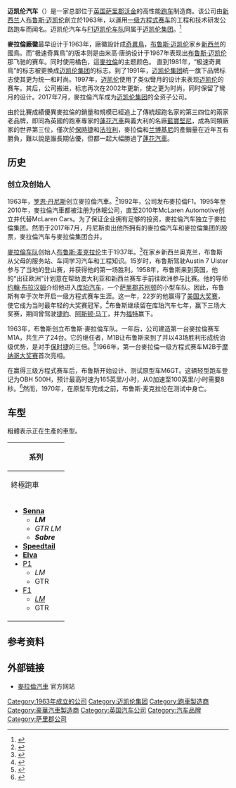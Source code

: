 {{noteTA
|G1=Transport
|T=zh-hans:迈凯伦汽车;zh-hk:麥拿侖汽車;zh-tw:麥拉倫汽車;
|1=zh-hans:迈凯伦汽车;zh-hk:麥拿侖汽車;zh-tw:麥拉倫汽車;
|1=zh:莲花; zh-cn:路特斯; zh-tw:蓮花;
}}
{{About|汽车制造商||迈凯伦 (消歧义)}}
{{Infobox company
|name     = 迈凯伦<br>McLaren Automotive
|logo     = McLaren Automotive logo.jpg
|type     = [[私有公司|私有]]
|foundation       =  1963年
|founder          = [[布鲁斯·迈凯伦|布鲁斯·迈凯伦]]
|location_city    = [[萨里郡|萨里郡]][[沃金|沃金]]
|location_country = {{UK}}
|area_served      = 世界各地
|key_people       = [[罗恩·丹尼斯|罗恩·丹尼斯]]<br><small>（集团主席 1981－2016）</small><br>邁克爾·萊特斯<br><small>[[首席执行官|首席执行官]]</small><br>[[马丁·惠特马什|马丁·惠特马什]]<br><small>（前副董事长）</small><br>{{link-en|罗伯特·梅尔维尔|Robert Melville (car designer)}}<br><small>（首席设计官）</small><ref>{{cite web|url=http://cars.mclaren.com/super-series/720s|title=McLaren 720S - Super Series|website=cars.mclaren.com|language=en|access-date=2017-09-21|archive-date=2019-06-29|archive-url=https://web.archive.org/web/20190629105634/https://cars.mclaren.com/super-series/720s|dead-url=no}}</ref>
|industry         = [[汽车|汽车]]
|products         = [[跑车|跑车]]
|market cap       = 
|revenue          = 4.755亿英镑<ref name="收入">{{cite web|url=http://www.ft.com/cms/s/0/6e1dbbec-1b51-11e5-a130-2e7db721f996.html|title=McLaren profits accelerate on sales of £866,000 supercar|work=Financial Times|language=en|access-date=2017-09-21|archive-date=2016-02-28|archive-url=https://web.archive.org/web/20160228040747/http://www.ft.com/cms/s/0/6e1dbbec-1b51-11e5-a130-2e7db721f996.html|dead-url=no}}</ref>
|revenue_year = 2014
|operating_income =  2,080万英镑<ref>{{cite web|url=https://www.cnbc.com/2015/06/25/mclaren-posts-record-sales-profit.html|title=Supercar demand boosts McLaren's sales to record|author=Robert Frank|date=2015-06-25|publisher=CNBC|language=en|access-date=2017-09-21|archive-date=2020-12-07|archive-url=https://web.archive.org/web/20201207040842/https://www.cnbc.com/2015/06/25/mclaren-posts-record-sales-profit.html|dead-url=no}}</ref>（2014）
|net_income       =  
|assets           =  
|equity           = 
|owner            = [[迈凯伦集团|迈凯伦集团]]
|divisions        = {{unbulleted list|McLaren Special Operations|McLaren GT}}
|num_employees    = 1,500
|parent           = [[迈凯伦集团|迈凯伦集团]]
|subsid           =
|homepage         = {{url|https://www.mclaren.com}}
|footnotes        = 
|intl             = 
}}
{{各地中文名
| t = 1
| name = {{lang|en|McLaren}}
| cn = 迈凯伦
| usa = mclaren
| tw = 麥拉倫
}}

'''迈凯伦汽车'''（{{lang-en|'''McLaren Automotive'''}}）是一家总部位于[[英国|英国]][[萨里郡|萨里郡]][[沃金|沃金]]的高性能[[跑车|跑车]]制造商。该公司由[[新西兰|新西兰]]人[[布鲁斯·迈凯伦|布鲁斯·迈凯伦]]創立於1963年，以運用[[一级方程式赛车|一级方程式赛车]]的工程和技术研发公路跑车而闻名。迈凯伦汽车与[[F1|F1]][[迈凯伦车队|迈凯伦车队]]同属于[[迈凯伦集团|迈凯伦集团]]。<ref>{{cite web |url=http://www.mclarencars.cn/mclaren-automotive---official-si/legacy/our-dna.html |title=关于迈凯伦 |publisher=迈凯伦汽车官网 |accessdate=2014-03-14 |archive-url=https://web.archive.org/web/20160521073948/http://www.mclarencars.cn/mclaren-automotive---official-si/legacy/our-dna.html |archive-date=2016-05-21 |dead-url=yes }}</ref>

'''麥拉倫廠徽'''最早设计于1963年，廠徽設計成[[奇異鳥|奇異鳥]]，[[布鲁斯·迈凯伦|布鲁斯·迈凯伦]]家乡[[新西兰|新西兰]]的國鳥。而“极速奇異鳥”的版本则是由米高·唐纳设计于1967年表现出[[布鲁斯·迈凯伦|布鲁斯·迈凯伦]]那飞驰的赛车。同时使用橘色，這[[麥拉倫|麥拉倫]]的主题颜色。
直到1981年，“极速奇異鳥”的标志被更换成[[迈凯伦集团|迈凯伦集团]]的标志。到了1991年，[[迈凯伦集团|迈凯伦集团]]统一旗下品牌标志使其更为统一和时尚。1997年，[[迈凯伦|迈凯伦]]使用了类似彎月的设计来表现[[迈凯伦|迈凯伦]]的赛车。其后，公司搬进{{link-en|迈凯伦技术中心|McLaren Technology Centre}}，标志再次在2002年更新，使之更为时尚，同时保留了彎月的设计。2017年7月，麥拉倫汽车成为[[迈凯伦集团|迈凯伦集团]]的全资子公司。

由於比賽成績優異麥拉倫的銷量和規模已經追上了傳統超跑名家的第三四位的兩家老品牌，即同為英國的跑車專家的[[蓮花汽車|蓮花汽車]]與義大利的名廠[[藍寶堅尼|藍寶堅尼]]，成為同類廠家的世界第三位，僅次於[[保時捷|保時捷]]和[[法拉利|法拉利]]，麥拉倫和[[兰博基尼|兰博基尼]]的產銷量在近年互有勝負，難以說是誰長期佔優，但都一起大幅勝過了[[蓮花汽車|蓮花汽車]]。

== 历史 ==

=== 创立及创始人 ===

1963年，[[罗恩·丹尼斯|罗恩·丹尼斯]]创立麥拉倫汽車。<ref>{{cite web|url=https://beta.companieshouse.gov.uk/company/01967717|title=MCLAREN AUTOMOTIVE LIMITED - Overview (free company information from Companies House)|website=beta.companieshouse.gov.uk|language=en|access-date=2017-09-21|archive-date=2018-02-21|archive-url=https://web.archive.org/web/20180221210842/https://beta.companieshouse.gov.uk/company/01967717|dead-url=no}}</ref>1992年，公司发布麥拉倫F1。1995年至2010年，麥拉倫汽車都被注册为休眠公司，直至2010年McLaren Automotive创立并代替McLaren Cars。为了保证企业拥有足够的投资，麥拉倫汽车独立于麥拉倫集团。然而于2017年7月，丹尼斯卖出他所拥有的麥拉倫汽车和麥拉倫集团的股票，麥拉倫汽车与麥拉倫集团合并。

[[麥拉倫车队|麥拉倫车队]]创始人[[布鲁斯·麦克拉伦|布鲁斯·麦克拉伦]]生于1937年。<ref>{{cite web|url=http://cars.mclaren.press/company/history-heritage|title=History and Heritage - McLaren Media Site|language=en|access-date=2017-09-21|archive-date=2015-11-13|archive-url=https://web.archive.org/web/20151113090653/http://cars.mclaren.press/company/history-heritage|dead-url=no}}</ref>在家乡新西兰奥克兰，布鲁斯从父母的服务站、车间学习汽车和工程知识。15岁时，布鲁斯驾驶Austin 7 Ulster参与了当地的登山赛，并获得他的第一场胜利。1958年，布鲁斯来到英国，他的“出征欧洲”计划意在帮助澳大利亚和新西兰赛车手前往欧洲参与比赛。他的导师[[约翰·亚瑟·杰克·布拉汉姆|约翰·布拉汉姆]]介绍他进入[[库珀汽车公司|库珀汽车]]，一个[[萨里郡|萨里郡]][[苏别顿|苏别顿]]的小型车队。因此，布鲁斯有幸于次年开启一级方程式赛车生涯。这一年，22岁的他赢得了[[美国大奖赛|美国大奖赛]]，使它成为当时最年轻的大奖赛冠军。<ref>{{Cite web|url=http://www.bruce-mclaren.com/about-bruce-mclaren/sebring.html|title=Sebring 1959|author=Michael Clark|language=en|access-date=2017-09-21|archive-url=https://web.archive.org/web/20160731040937/http://www.bruce-mclaren.com/about-bruce-mclaren/sebring.html|archive-date=2016-07-31|dead-url=yes}}</ref>布鲁斯继续留在库珀汽车七年，赢下三场大奖赛，期间曾驾驶[[捷豹|捷豹]]、[[阿斯顿·马丁|阿斯顿·马丁]]，并为[[福特赛车|福特]]赢下{{link-en|1966年勒芒24小时耐力赛|1966 24 Hours of Le Mans}}。

1963年，布鲁斯创立布鲁斯·麥拉倫车队。一年后，公司建造第一台麥拉倫赛车M1A，共生产了24台。它的继任者，M1B让布鲁斯来到了{{link-en|加拿大-美国挑战杯|Can-Am}}并以43场胜利形成统治级优势，是对手[[保时捷|保时捷]]的三倍。<ref>{{cite web|url=http://issuu.com/hautedubaimagazine/docs/haute_dubai_motoring_2014|title=Haute Dubai - Motoring Issue - Mar - Apr 2014|work=Issuu|language=en|access-date=2017-09-21|archive-date=2016-03-19|archive-url=https://web.archive.org/web/20160319102042/https://issuu.com/hautedubaimagazine/docs/haute_dubai_motoring_2014|dead-url=no}}</ref>1966年，第一台麥拉倫一级方程式赛车M2B于[[摩纳哥大奖赛|摩纳哥大奖赛]]首次亮相。

在赢得三级方程式赛车后，布鲁斯开始设计、测试原型车M6GT。这辆轻型跑车登记为OBH 500H，预计最高时速为165英里/小时，从0加速至100英里/小时需要8秒。<ref>{{cite web|url=http://cars.mclaren.com/M6GT|title=McLaren M6GT|language=en|access-date=2017-09-21|archive-url=https://web.archive.org/web/20171115172536/http://cars.mclaren.com/M6GT|archive-date=2017-11-15|dead-url=yes}}</ref>然而，1970年，在原型车完成之前，布鲁斯·麦克拉伦在测试中身亡。

== 车型 ==

粗體表示正在生產的車型。
{| class="wikitable"
|+
! colspan="4" |系列
|-
!終極跑車
!超級跑車
!運動跑車
!豪華旅行跑車
|-
|
* [[McLaren_Senna|'''Senna''']]
** '''''LM'''''
** ''GTR LM''
**'''''Sabre'''''
* [[McLaren_Speedtail|'''Speedtail''']]
* [[McLaren_Elva|'''Elva''']]
* [[迈凯伦P1|P1]]
** ''LM''
**GTR
* [[迈凯伦F1|F1]]
** ''[[McLaren_F1_LM|LM]]''
**GTR
|
* [[迈凯伦720S|'''720S''']]
** '''''spider'''''
** '''765LT'''
*** '''''spider'''''
* [[迈凯伦650S|650S]]
** ''spider''
** 625C
** 675LT
*** ''spider''
* [[迈凯伦MP4-12C|12C]]
** ''spider''
|[[迈凯伦570S|570S]]

* '''''spider'''''
* '''540C'''
* '''570GT'''
* '''600LT'''
** '''''spider'''''
* '''620R'''
[[McLaren_Artura|'''Artura''']]
|
[[McLaren_GT|'''GT''']]
|}

==参考资料==
{{Reflist}}

==外部链接==
{{Commons category|McLaren vehicles}}
* [https://www.mclaren.com/ 麥拉倫汽車] 官方网站

{{迈凯伦汽车}}
{{梅赛德斯-賓士汽車}}
[[Category:1963年成立的公司|Category:1963年成立的公司]]
[[Category:迈凯伦集团|Category:迈凯伦集团]]
[[Category:跑車製造商|Category:跑車製造商]]
[[Category:豪華汽車製造商|Category:豪華汽車製造商]]
[[Category:英国汽车公司|Category:英国汽车公司]]
[[Category:汽车品牌|Category:汽车品牌]]
[[Category:萨里郡公司|Category:萨里郡公司]]
